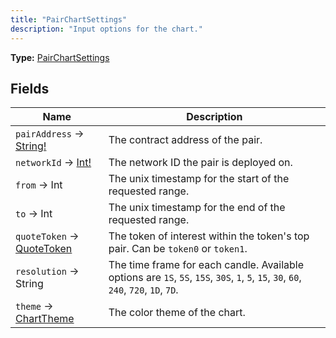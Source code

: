```yaml
---
title: "PairChartSettings"
description: "Input options for the chart."
---
```


**Type:** [PairChartSettings](/api-reference/types/pairchartsettings)

## Fields

| Name | Description |
|------|-------------|
| `pairAddress` → [String!](/api-reference/types/string) | The contract address of the pair. |
| `networkId` → [Int!](/api-reference/types/int) | The network ID the pair is deployed on. |
| `from` → Int | The unix timestamp for the start of the requested range. |
| `to` → Int | The unix timestamp for the end of the requested range. |
| `quoteToken` → [QuoteToken](/api-reference/types/quotetoken) | The token of interest within the token&#39;s top pair. Can be `token0` or `token1`. |
| `resolution` → String | The time frame for each candle. Available options are `1S`, `5S`, `15S`, `30S`, `1`, `5`, `15`, `30`, `60`, `240`, `720`, `1D`, `7D`. |
| `theme` → [ChartTheme](/api-reference/types/charttheme) | The color theme of the chart. |

